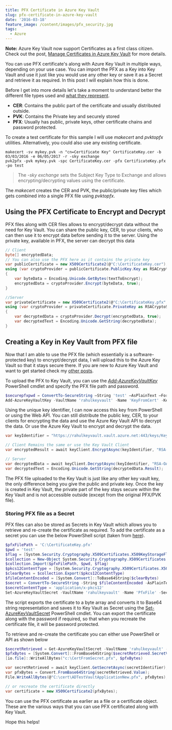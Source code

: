 ```yaml
---
title: PFX Certificate in Azure Key Vault
slug: pfx-certificate-in-azure-key-vault
date: '2016-03-18'
feature_image: /content/images/pfx_security.jpg
tags:
  - Azure
---
```

**Note:** Azure Key Vault now support Certificates as a first class citizen. Check out the post, [Manage Certificates in Azure Key Vault](/blog/manage-certificates-in-azure-key-vault/) for more details.

<ImageCard src="/content/images/pfx_security.jpg" alt="Security" />

You can use PFX certificate's along with Azure Key Vault in multiple ways, depending on your use case. You can import the PFX as a Key into Key Vault and use it just like you would use any other key or save it as a Secret and retrieve it as required. In this post I will explain how this is done.

Before I get into more details let's take a moment to understand better the different file types used and [what they represent](http://stackoverflow.com/questions/2292495/what-is-the-difference-between-a-cer-pvk-and-pfx-file).

-   **CER**: Contains the public part of the certificate and usually distributed outside.
-   **PVK**: Contains the Private key and securely stored
-   **PFX**: Usually has public, private keys, other certificate chains and password protected.

To create a test certificate for this sample I will use _makecert_ and _pvktopfx_ utilities. Alternatively, you could also use any existing certificate.

```text
makecert -sv mykey.pvk -n "cn=Certificate Key" CertificateKey.cer -b 03/03/2016 -e 06/05/2017 -r -sky exchange
pvk2pfx -pvk mykey.pvk -spc CertificateKey.cer -pfx CertificateKey.pfx -po test

```

> The _\-sky exchange_ sets the Subject Key Type to Exchange and allows encrypting/decrypting values using the certificate.

The _makecert_ creates the CER and PVK, the public/private key files which gets combined into a single PFX file using _pvktopfx_.

## Using the PFX Certificate to Encrypt and Decrypt

PFX files along with CER files allows to encrypt/decrypt data without the need for Key Vault. You can share the public key, CER, to your clients, who can then use it to encrypt data before sending it to the server. Using the private key, available in PFX, the server can decrypt this data

```csharp
// Client
byte[] encryptedData;
// You can also use the PFX here as it contains the private key
var publicCertificate = new X509Certificate2(@"C:\CertificateKey.cer");
using (var cryptoProvider = publicCertificate.PublicKey.Key as RSACryptoServiceProvider)
{
    var byteData = Encoding.Unicode.GetBytes(textToEncrypt);
    encryptedData = cryptoProvider.Encrypt(byteData, true);
}

//Server
var privateCertificate = new X509Certificate2(@"C:\CertificateKey.pfx", "test");
using (var cryptoProvider = privateCertificate.PrivateKey as RSACryptoServiceProvider)
{
    var decryptedData = cryptoProvider.Decrypt(encryptedData, true);
    var decryptedText = Encoding.Unicode.GetString(decryptedData);
}


```

## Creating a Key in Key Vault from PFX file

Now that I am able to use the PFX file (which essentially is a software-protected key) to encrypt/decrypt data, I will upload this to the Azure Key Vault so that it stays secure there. If you are new to Azure Key Vault and want to get started check my [other posts](/tag/azure-key-vault/).

To upload the PFX to Key Vault, you can use the _[Add-AzureKeyVaultKey](https://msdn.microsoft.com/en-us/library/dn868048.aspx)_ PowerShell cmdlet and specify the PFX file path and password.

```powershell
$securepfxpwd = ConvertTo-SecureString –String 'test' –AsPlainText –Force
Add-AzureKeyVaultKey -VaultName 'rahulkeyvault' -Name 'KeyFromCert' -KeyFilePath 'c:\CertificateKey.pfx' -KeyFilePassword $securepfxpwd

```

Using the unique key identifier, I can now access this key from PowerShell or using the Web API. You can still distribute the public key, CER, to your clients for encrypting the data and use the Azure Key Vault API to decrypt the data. Or use the Azure Key Vault to encrypt and decrypt the data.

```csharp
var keyIdentifier = "https://rahulkeyvault.vault.azure.net:443/keys/KeyFromCert/";

// Client Remains the same or use the Key Vault Client
var encryptedResult = await keyClient.EncryptAsync(keyIdentifier, "RSA-OAEP", byteData);

// Server
var decryptedData = await keyClient.DecryptAsync(keyIdentifier, "RSA-OAEP", certED);
var decryptedText = Encoding.Unicode.GetString(decryptedData.Result);

```

The PFX file uploaded to the Key Vault is just like any other key vault key, the only difference being you give the public and private key. Once the key is created in Key Vault, the private part of the key stays secure within the Key Vault and is not accessible outside (except from the original PFX/PVK file).

### Storing PFX file as a Secret

PFX files can also be stored as Secrets in Key Vault which allows you to retrieve and re-create the certificate as required. To add the certificate as a secret you can use the below PowerShell script (taken from [here](http://stackoverflow.com/questions/33728213/how-to-store-pfx-certificate-in-azure-key-vault)).

```powershell
$pfxFilePath = 'C:\CertificateKey.pfx'
$pwd = 'test'
$flag = [System.Security.Cryptography.X509Certificates.X509KeyStorageFlags]::Exportable
$collection = New-Object System.Security.Cryptography.X509Certificates.X509Certificate2Collection
$collection.Import($pfxFilePath, $pwd, $flag)
$pkcs12ContentType = [System.Security.Cryptography.X509Certificates.X509ContentType]::Pkcs12
$clearBytes = $collection.Export($pkcs12ContentType)
$fileContentEncoded = [System.Convert]::ToBase64String($clearBytes)
$secret = ConvertTo-SecureString -String $fileContentEncoded -AsPlainText –Force
$secretContentType = 'application/x-pkcs12'
Set-AzureKeyVaultSecret -VaultName 'rahulkeyvault' -Name 'PfxFile' -SecretValue $Secret -ContentType $secretContentType

```

The script exports the certificate to a byte array and converts it to Base64 string representation and saves it to Key Vault as Secret using the [Set-AzureKeyVaultSecret](https://msdn.microsoft.com/en-us/library/dn868050.aspx) PowerShell cmdlet. You can export the certificate along with the password if required, so that when you recreate the certificate file, it will be password protected.

To retrieve and re-create the certificate you can either use PowerShell or API as shown below

```powershell
$secretRetrieved = Get-AzureKeyVaultSecret -VaultName 'rahulkeyvault' -Name 'PfxFile'
$pfxBytes = [System.Convert]::FromBase64String($secretRetrieved.SecretValueText)
[io.file]::WriteAllBytes("c:\CertFromSecret.pfx", $pfxBytes)

```
```csharp
var secretRetrieved = await keyClient.GetSecretAsync(secretIdentifier);
var pfxBytes = Convert.FromBase64String(secretRetrieved.Value);
File.WriteAllBytes(@"C:\cert\ADTestVaultApplicationNew.pfx", pfxBytes);

// or recreate the certificate directly
var certificate = new X509Certificate2(pfxBytes);

```

You can use the PFX certificate as earlier as a file or a certificate object. These are the various ways that you can use PFX certificated along with Key Vault.

Hope this helps!
